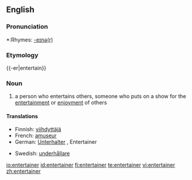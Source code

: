 ==English==

===Pronunciation===
*:Rhymes: [[Rhymes:English:-eɪnə(r)|-eɪnə(r)]]

===Etymology===
{{-er|entertain}}

===Noun===
{{wikipedia}}
{{en-noun}}
# a person who entertains others, someone who puts on a show for the [[entertainment]] or [[enjoyment]] of others

====Translations====
{{top}}
*Finnish: [[viihdyttäjä]]
*French: [[amuseur]] {{m}}
*German: [[Unterhalter]] {{m}}, Entertainer {{m}}
{{mid}}
*Swedish: [[underhållare]] {{c}}
{{bottom}}

[[io:entertainer]]
[[id:entertainer]]
[[fi:entertainer]]
[[te:entertainer]]
[[vi:entertainer]]
[[zh:entertainer]]